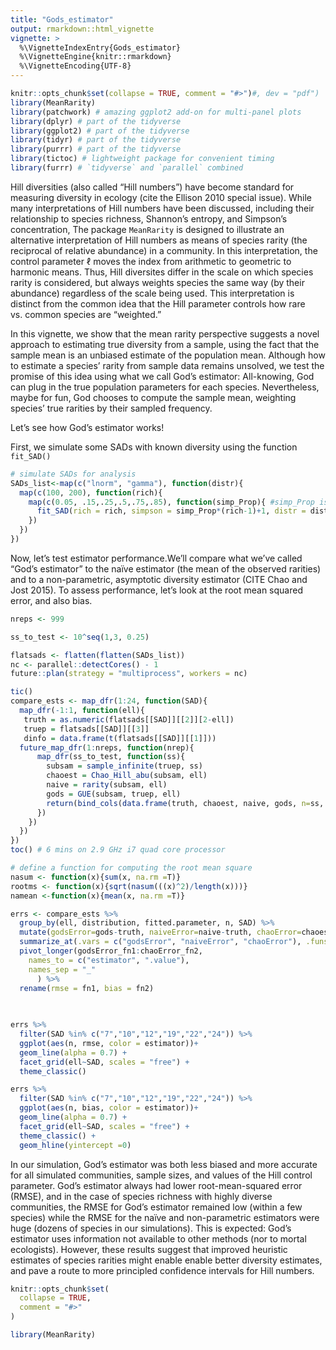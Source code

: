 ```yaml
---
title: "Gods_estimator"
output: rmarkdown::html_vignette
vignette: >
  %\VignetteIndexEntry{Gods_estimator}
  %\VignetteEngine{knitr::rmarkdown}
  %\VignetteEncoding{UTF-8}
---
```


```r
knitr::opts_chunk$set(collapse = TRUE, comment = "#>")#, dev = "pdf")
library(MeanRarity)
library(patchwork) # amazing ggplot2 add-on for multi-panel plots
library(dplyr) # part of the tidyverse
library(ggplot2) # part of the tidyverse
library(tidyr) # part of the tidyverse
library(purrr) # part of the tidyverse
library(tictoc) # lightweight package for convenient timing
library(furrr) # `tidyverse` and `parallel` combined
```
Hill diversities (also called "Hill numbers") have become standard for measuring
diversity in ecology (cite the Ellison 2010 special issue). While many
interpretations of Hill numbers have been discussed, including their
relationship to species richness, Shannon’s entropy, and Simpson’s
concentration, The package `MeanRarity` is designed to illustrate an alternative
interpretation of Hill numbers as means of species rarity (the reciprocal of
relative abundance) in a community. In this interpretation, the control
parameter $\ell$ moves the index from arithmetic to geometric to harmonic means.
Thus, Hill diversites differ in the scale on which species rarity is considered,
but always weights species the same way (by their abundance) regardless of the
scale being used. This interpretation is distinct from the common idea that the
Hill parameter controls how rare vs. common species are “weighted.”

In this vignette, we show that the mean rarity perspective suggests a novel
approach to estimating true diversity from a sample, using the fact that the
sample mean is an unbiased estimate of the population mean. Although how to
estimate a species’ rarity from sample data remains unsolved, we test the
promise of this idea using what we call God’s estimator: All-knowing, God can
plug in the true population parameters for each species. Nevertheless, maybe for
fun, God chooses to compute the sample mean, weighting species’ true rarities by
their sampled frequency.

Let's see how God's estimator works!

First, we simulate some SADs with known diversity using the function `fit_SAD()`

```r

# simulate SADs for analysis
SADs_list<-map(c("lnorm", "gamma"), function(distr){
  map(c(100, 200), function(rich){
    map(c(0.05, .15,.25,.5,.75,.85), function(simp_Prop){ #simp_Prop is evenness
      fit_SAD(rich = rich, simpson = simp_Prop*(rich-1)+1, distr = distr)
    })
  })
})
```

Now, let's test estimator performance.We'll compare what we've called "God's 
estimator" to the naïve estimator (the mean of the observed rarities) and to a
non-parametric, asymptotic diversity estimator (CITE Chao and Jost 2015). To 
assess performance, let's look at the root mean squared error, and also bias.

```r

nreps <- 999

ss_to_test <- 10^seq(1,3, 0.25)

flatsads <- flatten(flatten(SADs_list))
nc <- parallel::detectCores() - 1
future::plan(strategy = "multiprocess", workers = nc)

tic()
compare_ests <- map_dfr(1:24, function(SAD){
  map_dfr(-1:1, function(ell){
   truth = as.numeric(flatsads[[SAD]][[2]][2-ell])
   truep = flatsads[[SAD]][[3]]
   dinfo = data.frame(t(flatsads[[SAD]][[1]]))
  future_map_dfr(1:nreps, function(nrep){
      map_dfr(ss_to_test, function(ss){
        subsam = sample_infinite(truep, ss)
        chaoest = Chao_Hill_abu(subsam, ell)
        naive = rarity(subsam, ell)
        gods = GUE(subsam, truep, ell)
        return(bind_cols(data.frame(truth, chaoest, naive, gods, n=ss, ell, SAD), dinfo))
      })
    })
  })
})
toc() # 6 mins on 2.9 GHz i7 quad core processor

# define a function for computing the root mean square
nasum <- function(x){sum(x, na.rm =T)}
rootms <- function(x){sqrt(nasum(((x)^2)/length(x)))}
namean <-function(x){mean(x, na.rm =T)}

errs <- compare_ests %>% 
  group_by(ell, distribution, fitted.parameter, n, SAD) %>% 
  mutate(godsError=gods-truth, naiveError=naive-truth, chaoError=chaoest-truth) %>% 
  summarize_at(.vars = c("godsError", "naiveError", "chaoError"), .funs = c(rootms, namean)) %>% 
  pivot_longer(godsError_fn1:chaoError_fn2,
    names_to = c("estimator", ".value"),
    names_sep = "_"
      ) %>% 
  rename(rmse = fn1, bias = fn2)
 
               
```

```r
errs %>% 
  filter(SAD %in% c("7","10","12","19","22","24")) %>%
  ggplot(aes(n, rmse, color = estimator))+
  geom_line(alpha = 0.7) +
  facet_grid(ell~SAD, scales = "free") +
  theme_classic()
```
```r
errs %>% 
  filter(SAD %in% c("7","10","12","19","22","24")) %>%
  ggplot(aes(n, bias, color = estimator))+
  geom_line(alpha = 0.7) +
  facet_grid(ell~SAD, scales = "free") +
  theme_classic() +
  geom_hline(yintercept =0)
```


In our simulation, God’s estimator was both less biased and more accurate for all simulated communities, sample sizes, and values of the Hill control parameter. God’s estimator always had lower root-mean-squared error (RMSE), and in the case of species richness with highly diverse communities, the RMSE for God’s estimator remained low (within a few species) while the RMSE for the naïve and non-parametric estimators were huge (dozens of species in our simulations). This is expected: God’s estimator uses information not available to other methods (nor to mortal ecologists). However, these results suggest that improved heuristic estimates of species rarities might enable enable better diversity estimates, and pave a route to more principled confidence intervals for Hill numbers.
```r
knitr::opts_chunk$set(
  collapse = TRUE,
  comment = "#>"
)
```

```r
library(MeanRarity)
```
